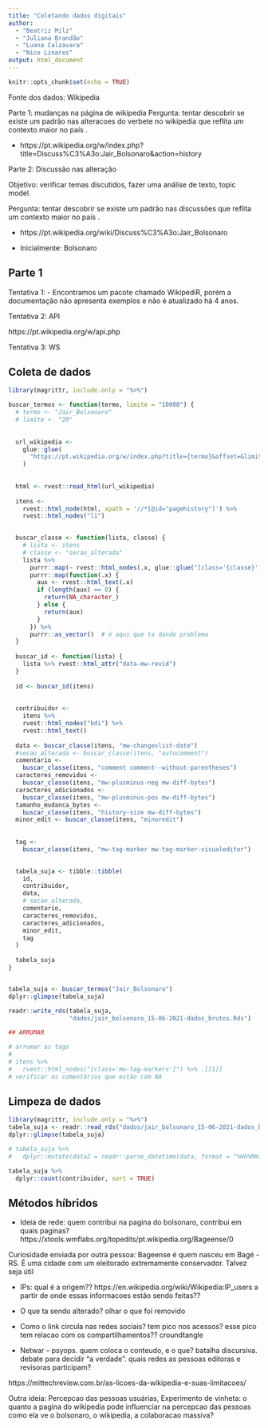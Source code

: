 ```yaml
---
title: "Coletando dados digitais"
author: 
  - "Beatriz Milz"
  - "Juliana Brandão"
  - "Luana Calzavara"
  - "Nico Linares"
output: html_document
---
```


```r
knitr::opts_chunk$set(echo = TRUE)
```

Fonte dos dados: Wikipedia

Parte 1: mudanças na página de wikipedia
Pergunta: tentar descobrir se existe um padrão nas alteracoes do verbete no wikipedia que reflita um contexto maior no país .

- https://pt.wikipedia.org/w/index.php?title=Discuss%C3%A3o:Jair_Bolsonaro&action=history

Parte 2: Discussão nas alteração

Objetivo: verificar temas discutidos, fazer uma análise de texto, topic model.

Pergunta: tentar descobrir se existe um padrão nas discussões que reflita um contexto maior no país .

- https://pt.wikipedia.org/wiki/Discuss%C3%A3o:Jair_Bolsonaro

- Inicialmente: Bolsonaro


## Parte 1

Tentativa 1:
- Encontramos um pacote chamado WikipediR, porém a documentação não apresenta exemplos e não é atualizado há 4 anos.

Tentativa 2: API 

https://pt.wikipedia.org/w/api.php



Tentativa 3: WS


## Coleta de dados

```r
library(magrittr, include.only = "%>%")

buscar_termos <- function(termo, limite = "10000") {
  # termo <- "Jair_Bolsonaro"
  # limite <- "20"
  
  
  url_wikipedia <-
    glue::glue(
      "https://pt.wikipedia.org/w/index.php?title={termo}&offset=&limit={limite}&action=history"
    )
  
  
  html <- rvest::read_html(url_wikipedia)
  
  itens <-
    rvest::html_node(html, xpath = '//*[@id="pagehistory"]') %>%
    rvest::html_nodes("li")
  

  buscar_classe <- function(lista, classe) {
    # lista <- itens
    # classe <- "secao_alterada"
    lista %>%
      purrr::map(~ rvest::html_nodes(.x, glue::glue("[class='{classe}']"))) %>%
      purrr::map(function(.x) {
        aux <- rvest::html_text(.x)
        if (length(aux) == 0) {
          return(NA_character_)
        } else {
          return(aux)
        }
      }) %>%
      purrr::as_vector()  # é aqui que ta dando problema
  }
  
  buscar_id <- function(lista) {
    lista %>% rvest::html_attr("data-mw-revid")
  }
  
  id <- buscar_id(itens)
  
  
  contribuidor <-
    itens %>%
    rvest::html_nodes("bdi") %>%
    rvest::html_text()
  
  data <- buscar_classe(itens, "mw-changeslist-date")
  #secao_alterada <- buscar_classe(itens, "autocomment")
  comentario <-
    buscar_classe(itens, "comment comment--without-parentheses")
  caracteres_removidos <-
    buscar_classe(itens, "mw-plusminus-neg mw-diff-bytes")
  caracteres_adicionados <-
    buscar_classe(itens, "mw-plusminus-pos mw-diff-bytes")
  tamanho_mudanca_bytes <-
    buscar_classe(itens, "history-size mw-diff-bytes")
  minor_edit <- buscar_classe(itens, "minoredit")
  
  
  tag <-
    buscar_classe(itens, "mw-tag-marker mw-tag-marker-visualeditor")
  

  tabela_suja <- tibble::tibble(
    id,
    contribuidor,
    data,
    # secao_alterada,
    comentario,
    caracteres_removidos,
    caracteres_adicionados,
    minor_edit,
    tag
  )
  
  tabela_suja
}


tabela_suja <- buscar_termos("Jair_Bolsonaro")
dplyr::glimpse(tabela_suja)

readr::write_rds(tabela_suja,
                 "dados/jair_bolsonaro_15-06-2021-dados_brutos.Rds")

## ARRUMAR

# arrumar as tags
#
# itens %>%
#   rvest::html_nodes("[class='mw-tag-markers']") %>% .[[1]]
# verificar os comentários que estão com NA

```

## Limpeza de dados

```r
library(magrittr, include.only = "%>%")
tabela_suja <- readr::read_rds("dados/jair_bolsonaro_15-06-2021-dados_brutos.Rds")
dplyr::glimpse(tabela_suja)
```


```r
# tabela_suja %>% 
#   dplyr::mutate(data2 = readr::parse_datetime(data, format = "%Hh%Mmin de %d de %B de %Y"))
```


```r
tabela_suja %>% 
  dplyr::count(contribuidor, sort = TRUE)
```

## Métodos híbridos

- Ideia de rede: quem contribui na pagina do bolsonaro, contribui em quais paginas?
https://xtools.wmflabs.org/topedits/pt.wikipedia.org/Bageense/0

Curiosidade enviada por outra pessoa: Bageense é quem nasceu em Bagé -RS. É uma cidade com um eleitorado extremamente conservador. Talvez seja útil

- IPs: qual é a origem??  https://en.wikipedia.org/wiki/Wikipedia:IP_users a partir de onde essas informacoes estão sendo feitas??

- O que ta sendo alterado? olhar o que foi removido

- Como o link circula nas redes sociais? tem pico nos acessos? esse pico tem relacao com os compartilhamentos?? croundtangle


- Netwar -- psyops. quem coloca o conteudo, e o que? batalha discursiva. debate para decidir "a verdade". quais redes as pessoas editoras e revisoras participam?





https://mittechreview.com.br/as-licoes-da-wikipedia-e-suas-limitacoes/


Outra ideia: Percepcao das pessoas usuárias, Experimento de vinheta: o quanto a pagina do wikipedia pode influenciar na percepcao das pessoas como ela ve o bolsonaro, o wikipedia, a colaboracao massiva?




